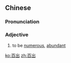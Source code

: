 ==Chinese==
{{zh-forms}}

===Pronunciation===
{{zh-pron
|m=bǎichū
|cat=a
}}

===Adjective===
{{zh-adj}}

# {{lb|zh|of errors, contradictions}} to be [[numerous]], [[abundant]]

[[ko:百出]]
[[zh:百出]]